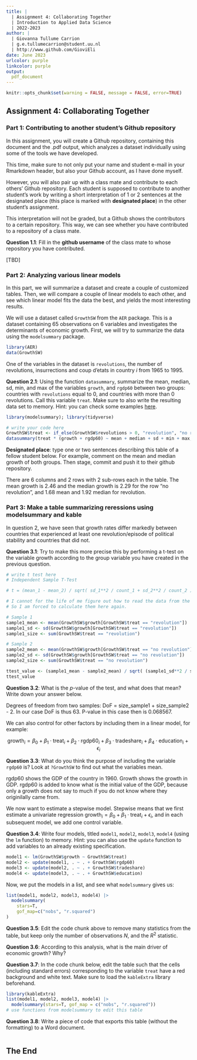 ---
title: | 
  | Assignment 4: Collaborating Together
  | Introduction to Applied Data Science
  | 2022-2023
author: |
  | Giovanna Tullume Carrion
  | g.e.tullumecarrion@student.uu.nl
  | http://www.github.com/GioviEli
date: June 2023
urlcolor: purple
linkcolor: purple
output: 
  pdf_document
---

```{r setup, include = FALSE}
knitr::opts_chunk$set(warning = FALSE, message = FALSE, error=TRUE)
```

## Assignment 4: Collaborating Together 

### Part 1: Contributing to another student's Github repository

In this assignment, you will create a Github repository, containing this document and the .pdf output, which analyzes a dataset individually using some of the tools we have developed. 

This time, make sure to not only put your name and student e-mail in your Rmarkdown header, but also your Github account, as I have done myself. 

However, you will also pair up with a class mate and contribute to each others' Github repository. Each student is supposed to contribute to another student's work by writing a short interpretation of 1 or 2 sentences at the designated place (this place is marked with **designated place**) in the other student's assignment. 

This interpretation will not be graded, but a Github shows the contributors to a certain repository. This way, we can see whether you have contributed to a repository of a class mate. 

**Question 1.1**: Fill in the __github username__ of the class mate to whose repository you have contributed. 

[TBD]

### Part 2: Analyzing various linear models

In this part, we will summarize a dataset and create a couple of customized tables. Then, we will compare a couple of linear models to each other, and see which linear model fits the data the best, and yields the most interesting results.

We will use a dataset called `GrowthSW` from the `AER` package. This is a dataset containing 65 observations on 6 variables and investigates the determinants of economic growth. First, we will try to summarize the data using the `modelsummary` package. 

```{r, warning=FALSE, message=FALSE}
library(AER)
data(GrowthSW)
```

One of the variables in the dataset is `revolutions`, the number of revolutions, insurrections and coup d'etats in country $i$ from 1965 to 1995.

**Question 2.1**: Using the function `datasummary`, summarize the mean, median, sd, min, and max of the variables `growth`, and `rgdp60` between two groups: countries with `revolutions` equal to 0, and countries with more than 0 revolutions. Call this variable `treat`. Make sure to also write the resulting data set to memory. Hint: you can check some examples [here](https://vincentarelbundock.github.io/modelsummary/articles/datasummary.html#datasummary).

```{r}
library(modelsummary); library(tidyverse)

# write your code here
GrowthSW$treat <- if_else(GrowthSW$revolutions > 0, "revolution", "no revolution")
datasummary(treat * (growth + rgdp60) ~ mean + median + sd + min + max, data=GrowthSW)
```

**Designated place**: type one or two sentences describing this table of a fellow student below. For example, comment on the mean and median growth of both groups. Then stage, commit and push it to their github repository. 

There are 6 columns and 2 rows with 2 sub-rows each in the table. The mean growth is 2.46 and the median growth is 2.29 for the row "no revolution", and 1.68 mean and 1.92 median for revolution.

### Part 3: Make a table summarizing reressions using modelsummary and kable

In question 2, we have seen that growth rates differ markedly between countries that experienced at least one revolution/episode of political stability and countries that did not. 

**Question 3.1**: Try to make this more precise this by performing a t-test on the variable growth according to the group variable you have created in the previous question. 

```{r}
# write t test here
# Independent Sample T-Test

# t = (mean_1 - mean_2) / sqrt( sd_1**2 / count_1 + sd_2**2 / count_2 )

# I cannot for the life of me figure out how to read the data from the datasummary.
# So I am forced to calculate them here again.

# Sample 1
sample1_mean <- mean(GrowthSW$growth[GrowthSW$treat == "revolution"])
sample1_sd <- sd(GrowthSW$growth[GrowthSW$treat == "revolution"])
sample1_size <- sum(GrowthSW$treat == "revolution")

# Sample 2
sample2_mean <- mean(GrowthSW$growth[GrowthSW$treat == "no revolution"])
sample2_sd <- sd(GrowthSW$growth[GrowthSW$treat == "no revolution"])
sample2_size <- sum(GrowthSW$treat == "no revolution")

ttest_value <- (sample1_mean - sample2_mean) / sqrt( (sample1_sd**2 / sample1_size) + (sample2_sd**2 / sample2_size))
ttest_value
```

**Question 3.2**: What is the $p$-value of the test, and what does that mean? Write down your answer below.

Degrees of freedom from two samples: DoF = size_sample1 + size_sample2 - 2. In our case DoF is thus 63.
P-value in this case then is 0.068567.

We can also control for other factors by including them in a linear model, for example:

$$
\text{growth}_i = \beta_0 + \beta_1 \cdot \text{treat}_i + \beta_2 \cdot \text{rgdp60}_i + \beta_3 \cdot \text{tradeshare}_i + \beta_4 \cdot \text{education}_i + \epsilon_i
$$

**Question 3.3**: What do you think the purpose of including the variable `rgdp60` is? Look at `?GrowthSW` to find out what the variables mean.

rgdp60 shows the GDP of the country in 1960. Growth shows the growth in GDP. rgdp60 is added to know what is the initial value of the GDP, because only a growth does not say to much if you do not know where they originilally came from.


We now want to estimate a stepwise model. Stepwise means that we first estimate a univariate regression $\text{growth}_i = \beta_0 + \beta_1 \cdot \text{treat}_i + \epsilon_i$, and in each subsequent model, we add one control variable. 

**Question 3.4**: Write four models, titled `model1`, `model2`, `model3`, `model4` (using the `lm` function) to memory. Hint: you can also use the `update` function to add variables to an already existing specification.

```{r}
model1 <- lm(GrowthSW$growth ~ GrowthSW$treat)
model2 <- update(model1, . ~ . + GrowthSW$rgdp60)
model3 <- update(model2, . ~ . + GrowthSW$tradeshare)
model4 <- update(model3, . ~ . + GrowthSW$education)
```

Now, we put the models in a list, and see what `modelsummary` gives us:

```{r}
list(model1, model2, model3, model4) |>
  modelsummary(
    stars=T,
    gof_map=c("nobs", "r.squared")
) 
```

**Question 3.5**: Edit the code chunk above to remove many statistics from the table, but keep only the number of observations $N$, and the $R^2$ statistic. 

**Question 3.6**: According to this analysis, what is the main driver of economic growth? Why?

**Question 3.7**: In the code chunk below, edit the table such that the cells (including standard errors) corresponding to the variable `treat` have a red background and white text. Make sure to load the `kableExtra` library beforehand.

```{r}
library(kableExtra)
list(model1, model2, model3, model4) |>
  modelsummary(stars=T, gof_map = c("nobs", "r.squared")) 
# use functions from modelsummary to edit this table
```

**Question 3.8**: Write a piece of code that exports this table (without the formatting) to a Word document. 

```{r}

```

## The End
